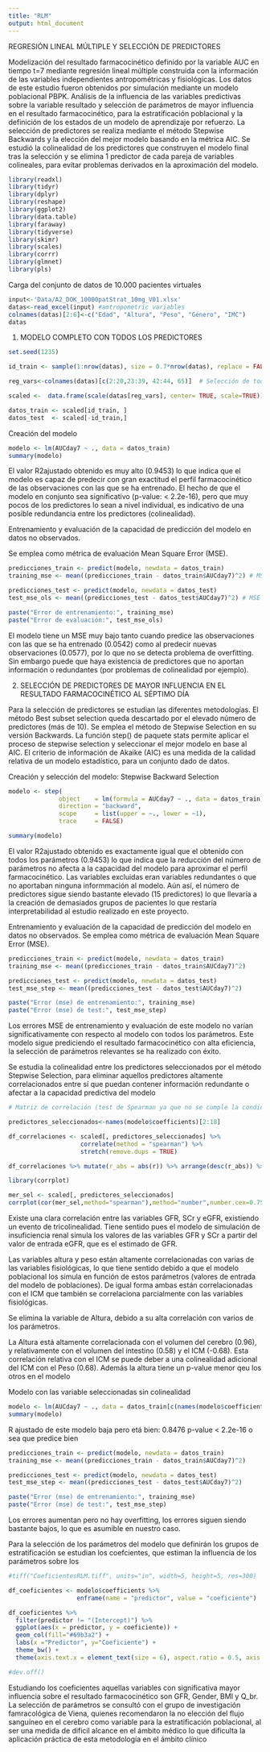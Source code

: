 ```yaml
---
title: "RLM"
output: html_document
---
```


REGRESIÓN LINEAL MÚLTIPLE Y SELECCIÓN DE PREDICTORES

Modelización del resultado farmacocinético definido por la variable AUC en tiempo t=7 mediante regresión lineal múltiple construida con la información de las variables independientes antropométricas y fisiológicas. Los datos de este estudio fueron obtenidos por simulación mediante un modelo poblacional PBPK. Análisis de la influencia de las variables predictivas sobre la variable resultado y selección de parámetros de mayor influencia en el resultado farmacocinético, para la estratificación poblacional y la definición de los estados de un modelo de aprendizaje por refuerzo. La selección de predictores se realiza mediante el método Stepwise Backwards y la elección del mejor modelo basando en la métrica AIC. Se estudió la colinealidad de los predictores que construyen el modelo final tras la selección y se elimina 1 predictor de cada pareja de variables colineales, para evitar problemas derivados en la aproximación del modelo.

```r
library(readxl)
library(tidyr)
library(dplyr)
library(reshape)
library(ggplot2)
library(data.table)
library(faraway)
library(tidyverse)
library(skimr)
library(scales)
library(corrr)
library(glmnet)
library(pls)
```

Carga del conjunto de datos de 10.000 pacientes virtuales

```r
input<-'Data/A2_DOK_10000patStrat_10mg_V01.xlsx'
datas<-read_excel(input) #amtropometric variables
colnames(datas)[2:6]<-c("Edad", "Altura", "Peso", "Género", "IMC")
datas
```

1. MODELO COMPLETO CON TODOS LOS PREDICTORES

```r
set.seed(1235)

id_train <- sample(1:nrow(datas), size = 0.7*nrow(datas), replace = FALSE)

reg_vars<-colnames(datas)[c(2:20,23:39, 42:44, 65)]  # Selección de todos los parámetros para la construcción del modelo excepto los volúmebes y flujos sanguíneos del tejido venoso y arterial pues se mantiene constante para todos los pacientes (no hay información)

scaled <-  data.frame(scale(datas[reg_vars], center= TRUE, scale=TRUE)) # Escalado de las variables para el correcto análisis de la influencia de los predictores sobre el resultado farmacocinético al séptimo día

datos_train <- scaled[id_train, ]
datos_test  <- scaled[-id_train,]
```

Creación del modelo

````r
modelo <- lm(AUCday7 ~ ., data = datos_train)
summary(modelo)

````
El valor R2ajustado obtenido es muy alto (0.9453) lo que indica que el modelo es capaz de predecir con gran exactitud el perfil farmacocinético de las observaciones con las que se ha entrenado. El hecho de que el modelo en conjunto sea significativo (p-value: < 2.2e-16), pero que muy pocos de los predictores lo sean a nivel individual, es indicativo de una posible redundancia entre los predictores (colinealidad).


Entrenamiento y evaluación de la capacidad de predicción del modelo en datos no observados.

Se emplea como métrica de evaluación Mean Square Error (MSE).

```r
predicciones_train <- predict(modelo, newdata = datos_train)
training_mse <- mean((predicciones_train - datos_train$AUCday7)^2) # MSE de entrenamiento

predicciones_test <- predict(modelo, newdata = datos_test)
test_mse_ols <- mean((predicciones_test - datos_test$AUCday7)^2) # MSE de evaluación

paste("Error de entrenamiento:", training_mse)
paste("Error de evaluación:", test_mse_ols)

```
El modelo tiene un MSE muy bajo tanto cuando predice las observaciones con las que se ha entrenado (0.0542) como al predecir nuevas observaciones (0.0577), por lo que no se detecta problema de overfitting. Sin embargo puede que haya existencia de predictores que no aportan información o redundantes (por problemas de colinealidad por ejemplo).


2. SELECCIÓN DE PREDICTORES DE MAYOR INFLUENCIA EN EL RESULTADO FARMACOCINÉTICO AL SÉPTIMO DÍA

Para la selección de predictores se estudian las diferentes metodologías. El método Best subset selection queda descartado por el elevado número de predictores (más de 10). Se emplea el método de Stepwise Selection en su versión Backwards. La función step() de paquete stats permite aplicar el proceso de stepwise selection y seleccionar el mejor modelo en base al AIC. El criterio de información de Akaike (AIC) es una medida de la calidad relativa de un modelo estadístico, para un conjunto dado de datos.

Creación y selección del modelo: Stepwise Backward Selection

```r
modelo <- step(
              object    = lm(formula = AUCday7 ~ ., data = datos_train),
              direction = "backward",
              scope     = list(upper = ~., lower = ~1),
              trace     = FALSE)

summary(modelo)
```
El valor R2ajustado obtenido es exactamente igual que el obtenido con todos los parámetros (0.9453) lo que indica que la reducción del número de parámetros no afecta a la capacidad del modelo para aproximar el perfil farmacocinético. Las variables excluidas eran variables redundantes o que no aportaban ninguna informmación al modelo. Aún así, el número de predictores sigue siendo bastante elevado (15 predictores) lo que llevaría a la creación de demasiados grupos de pacientes lo que restaría interpretabilidad al estudio realizado en este proyecto. 


Entrenamiento y evaluación de la capacidad de predicción del modelo en datos no observados.
Se emplea como métrica de evaluación Mean Square Error (MSE).

```r
predicciones_train <- predict(modelo, newdata = datos_train)
training_mse <- mean((predicciones_train - datos_train$AUCday7)^2)

predicciones_test <- predict(modelo, newdata = datos_test)
test_mse_step <- mean((predicciones_test - datos_test$AUCday7)^2)

paste("Error (mse) de entrenamiento:", training_mse)
paste("Error (mse) de test:", test_mse_step)
```
Los errores MSE de entrenamiento y evaluación de este modelo no varían significativamente con respecto al modelo con todos los parámetros. Este modelo sigue prediciendo el resultado farmacocinético con alta eficiencia, la selección de parámetros relevantes se ha realizado con éxito.


Se estudia la colinealidad entre los predictores seleccionados por el método Stepwise Selection, para eliminar aquellos predictores altamente correlacionados entre sí que puedan contener información redundante o afectar a la capacidad predictiva del modelo

```r
# Matriz de correlación (test de Spearman ya que no se cumple la condición de normalidad)

predictores_seleccionados<-names(modelo$coefficients)[2:18]

df_correlaciones <- scaled[, predictores_seleccionados] %>%
                    correlate(method = "spearman") %>%
                    stretch(remove.dups = TRUE)

df_correlaciones %>% mutate(r_abs = abs(r)) %>% arrange(desc(r_abs)) %>% head(5)

library(corrplot)

mer_sel <- scaled[, predictores_seleccionados]
corrplot(cor(mer_sel,method="spearman"),method="number",number.cex=0.75)


```
Existe una clara correlación entre las variables GFR, SCr y eGFR, existiendo un evento de tricolinealidad. Tiene sentido pues el modelo de simulación de insuficiencia renal simula los valores de las variables GFR y SCr a partir del valor de entrada eGFR, que es el estimado de GFR. 

Las variables altura y peso están altamente correlacionadas con varias de las variables fisiológicas, lo que tiene sentido debido a que el modelo poblacional los simula en función de estos parámetros (valores de entrada del modelo de poblaciones). De igual forma ambas están correlacionadas con el ICM que también se correlaciona parcialmente con las variables fisiológicas.

Se elimina la variable de Altura, debido a su alta correlación con varios de los parámetros. 

La Altura está altamente correlacionada con el volumen del cerebro (0.96), y relativamente con el volumen del intestino (0.58) y el ICM (-0.68). Esta correlación relativa con el ICM se puede deber a una colinealidad adicional del ICM con el Peso (0.68). 
Además la altura tiene un p-value menor qeu los otros en el modelo

Modelo con las variable seleccionadas sin colinealidad

```r

modelo <- lm(AUCday7 ~ ., data = datos_train[c(names(modelo$coefficients)[c(2,5:15,18)], "AUCday7")])
summary(modelo)

```

R ajustado de este modelo baja pero etá bien: 0.8476 
p-value < 2.2e-16 o sea que predice bien

```r
predicciones_train <- predict(modelo, newdata = datos_train)
training_mse <- mean((predicciones_train - datos_train$AUCday7)^2)

predicciones_test <- predict(modelo, newdata = datos_test)
test_mse_step <- mean((predicciones_test - datos_test$AUCday7)^2)

paste("Error (mse) de entrenamiento:", training_mse)
paste("Error (mse) de test:", test_mse_step)
```
Los errores aumentan pero no hay overfitting, los errores siguen siendo bastante bajos, lo que es asumible en nuestro caso.


Para la selección de los parámetros del modelo que definirán los grupos de estratificación se estudian los coefcientes, que estiman la influencia de los parámetros sobre los 
```r
#tiff("CoeficientesRLM.tiff", units="in", width=5, height=5, res=300)

df_coeficientes <- modelo$coefficients %>%
                   enframe(name = "predictor", value = "coeficiente")

df_coeficientes %>%
  filter(predictor != "(Intercept)") %>%
  ggplot(aes(x = predictor, y = coeficiente)) +
  geom_col(fill="#69b3a2") +
  labs(x ="Predictor", y="Coeficiente") +
  theme_bw() +
  theme(axis.text.x = element_text(size = 6), aspect.ratio = 0.5, axis.title=element_text(size=8))

#dev.off()
```
Estudiando los coeficientes aquellas variables con significativa mayor influencia sobre el resultado farmacocinético son GFR, Gender, BMI y Q_br. La selección de parámetros se consultó con el grupo de investigación famracológica de Viena, quienes recomendaron la no elección del flujo sanguíneo en el cerebro como variable para la estratificación poblacional, al ser una medida de dificil alcance en el ámbito médico lo que dificulta la aplicación práctica de esta metodología en el ámbito clínico



